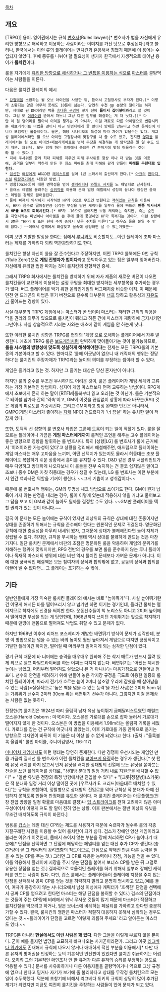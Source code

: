 [[목차]]
== 개요 ==
[TRPG]] 용어.
영어권에서는 규칙 [[변호사]](Rules lawyer)[* 변호사가 법을 자신에게 유리한 방향으로 해석하고 이용하는 사람이라는 이미지를 가진 탓으로 추정된다.]라고 불리나, 한국에서는 이런 류의 플레이어는 [[먼치킨]]과 혼용해서 칭했기 때문에 이 용어는 수입되지 않았다. 후에 종류를 나눠야 할 필요성이 생기자 한국에서 자생적으로 태어난 용어가 '''룰치킨'''이다.

룰을 자기에게 [[거짓말은 하지 않는다|유리한 방향으로 해석하거나 그 빈틈을 이용하는 식]]으로 [[마스터]]를 골탕먹이는 사람들을 이른다.

다음은 룰치킨 플레이의 예시
 * [[강철]]벽을 소환하는 월 오브 아이언을 사용한 뒤, 뜯어서 고철장사로 부자가 된다.[* 이렇게 소환되는 양은 아무리 못해도 10톤이 넘는다. 당연히 수천 gp 분량의 철이기는 하지만, 제대로 된 DM이라면 벽을 [[백 오브 홀딩|휴대용 구멍]]에 넣기 전에 '''들어서 집어넣어봐'''라고 할 것이다. 그걸 또 [[야금야금]] 뜯어서 파느니 그냥 다른 임무를 해결하는 게 더 낫다.][* 다만 이 철 덩어리를 팔아서 이익을 챙기는 게 아니라, 이걸 재료로 다른 아이템으로 변환시키는 패브리케이트 마법을 걸어서 아군 민병대에게 줄 칼이나 방패를 만든다고 하면 룰치킨이 아니라 모범적인 롤플레이다. 물론, 해당 시나리오의 특성에 따라 차이가 있을수는 있다. 개그성 플레이에서라면 월 오브 아이언 고철장사에 맞장구를 쳐 줄 수도 있고, 진지한 [[영지물]] 플레이에서는 월 오브 아이언+페브리케이트로 병력 무장을 해결하는 게 탐탁잖은 일 일 수도 있기 때문. 요컨데, 모두 함께 하는 놀이에서 중요한 건 분위기에 맞춰 어울리는 것이라 할 수 있다.]
 * 피해 주사위를 굴려 최대 피해를 띄우면 피해 주사위를 항상 하나 더 받는 것을 이용해, 공격을 일부러 약하게 만든 후 최소 피해를 최대 피해와 같게 만들어 '''피해를 무한대로 입힌다.'''
 * [[임신]]한 [[여성]]에게 AD&D판 [[헤이스트]]를 걸어 1년 노화시켜 출산하게 한다.[* [[아크]]의 [[판타지 소설]] [[마왕전기]]에서 나왔던 방법.]
 * 멍함(Dazed)에 대한 면역성을 얻어 [[셀러리티]]나 [[와일더|와일드 서지]]를 노 패널티로 난사한다.
 * 클래스 레벨을 올려주는 [[상위직]]을 이용해 본래 일정 레벨에서 성장이 끝나야 정상인 클래스 레벨을 강제로 끌어올린다.
 * 물에 빠져서 익사하기 시작하면 HP가 0으로 무조건 변한다고 [http://www.d20srd.org/srd/environment.htm#drowning 적혀있는 규칙]을 이용해서, HP가 음수로 떨어질만큼 심각한 부상을 당한 캐릭터를 일부러 물에 빠뜨려 '''반쯤 익사시켜서 HP를 0으로 회복시킨다'''.[* HP가 -10으로 떨어지면 보통 캐릭터는 죽지만, 죽는 순간을 지연시키는 마법이나 아이템을 쓴 후에 물에 풍덩하면 HP가 회복되는 것이다. 이런 상황에서 DM은 "HP가 0 또는 현재 수치 중에서 낮은 수치를 따른다"고 하우스 룰을 붙일 수 밖에 없다.] ~~이래서 절벽에서 화살맞고 물속에 풍덩하면 살 수 있는거였군~~

어찌 보면 기발한 발상을 한다는 점에서 [[루니]]와도 비슷할지도…이런 플레이에 초짜 마스터는 제재를 가하려다 되려 역관광당하기도 한다.

룰치킨은 항상 자신이 룰을 잘 준수한다고 주장하지만, 어떤 TRPG 룰북에든 0번 규칙('Rule Zero')으로 '''게임 진행자가 법이다'''라고 못박아두고 있는 점은 일부러 잊어버린다. 자신에게 유리한 법만 따지는 것이 룰치킨의 전형적인 증세.

그래서 TRPG 회사에서는 룰치킨을 방지하기 위해 자사 제품의 새로운 버전이 나오면 룰치킨들이 교묘하게 이용하는 설정 구멍을 최대한 방지하는 세부항목을 추가하는 경우가 많다. 버그 플레이어를 막기 위한 온라인게임의 버그패치랑 비슷한 이치. 이 때문에 던전 앤 드래곤의 마법은 후기 버전으로 갈수록 대부분이 [[너프]] 당하고 활용성과 [[자유도]]가 줄어드는 경향이 있다.

사실 대부분의 TRPG 게임에서는 마스터가 곧 법이며 마스터는 저러한 규칙의 악용을 막을 권리와 의무가 있으므로 룰치킨이 뭐라고 하든 간에 마스터가 재량하에 금지시키면 그만이다. 사실 상습적으로 저러는 자와는 애초에 같이 게임을 안 하는게 낫다.

또한 이러한 룰치킨 성향은 TRPG를 협의의 '게임'으로 오해하는 플레이어에서 자주 발생한다. 애초에 TRPG 룰은 [[보드게임]]처럼 완벽하게 맞아돌아가는 것이 불가능하므로, '''룰을 시스템의 방향성에 맞도록 성실하게 해석해야한다'''는 전제는 모든 TRPG룰의 기본중의 기본이라고 할 수 있다. 한마디로 '룰에 어긋남이 없으니 내 캐릭터의 행위는 정당하다'는 룰치킨의 주장자체가 TRPG라는 놀이의 의미를 부정하는 셈이라 할 수 있다.

게임은 즐기라고 있는 것. 하지만 그 즐기는 대상은 당신 혼자만이 아니다.

하지만 룰의 준수를 무조건 무시하기도 어려운 것이, 룰은 플레이어가 게임 세계와 교류하는 가장 기본적인 방법이다. 심지어 게임 마스터보다 먼저 교류하는 방법이다. RPG계에서 초보에게 흔히 하는 말이 [RTFM|룰북부터 읽고 오라]는 것 아닌가. 룰은 기본적으로 테이블 참가자 간의 '약속'이고, GM이 이것을 끊임없이 상황에 따라 바꾸는(RAI) 것은 게임의 피로도를 가중시킨다.
그리고 GM이라고 항상 완벽한 인간은 아니라서, GMPC(게임 마스터가 좋아하는 [[자캐]] NPC) 건드렸다가 '너 끔살' 하는 유치한 일이 적잖게 있다.

또한, 도덕적 선 성향의 룰 변호사 타입은 그룹에 도움이 되는 일이 적잖게 있다. 룰을 잘 모르는 플레이어나 가끔은 '''게임 마스터에게까지''' 룰적인 조언을 해주는 고수 플레이어는 좋은 방향으로 영향을 발휘하는 룰 변호사다. 특히 [성향|LG] 룰 변호사가 룰에 근거해서 '이러이러한 가능성이 있다'고 상황을 정리해서 해설해주면, 애드립으로 플레이하는 게임 마스터는 매우 고마움을 느끼며, 어떤 선택지가 있는지도 몰라서 허둥대는 초보 플레이어도 복잡하기 쉬운 상황에서 흥미를 유지할 수 있다. D&D 같은 경우 서플리먼트가 매우 다양하고 방대하게 나오다보니 이 룰들을 전부 숙지하는 건 결코 쉽지않은 일이고 초보나 중수 DM은 자칫 허둥대는 경우가 생길 수 있는데, LG 룰 변호사는 이런 부분에서 인간 백과사전 역할을 기꺼이 행한다. ~~그게 기쁨이고 성취감이다~~

때문에 룰 변호사적 행위는, GM의 투명성 체크 방법으로 쓰이기도 한다. GM이 뭔가 납득이 가지 않는 판정을 내리는 경우, 룰이 이렇게 있는데 적용하지 않을 거냐고 물어보고 그 답을 보고 이 GM과 같이 놀아도 될까를 결정할 수도 있다. ~~GM만 플레이어를 택할 권리가 있는 것이 아니다.~~

결국 이 문제는 모든 놀이에는 규칙이 있지만 최상위의 규칙은 상대에 대한 존중이지만 상대를 존중하기 위해서는 규칙을 준수해야 한다는 원론적인 문제로 귀결된다. 명문화된 규칙에 대한 충실성을 아무리 내세워 봤자, 그때문에 상대가 볼쾌해진다면 놀이 자체가 성립될 수 없다. 하지만, 규칙을 무시하는 행태 역시 상대를 불쾌하게 만드는 것은 마찬가지다. 일단 룰치킨 문제에서 비판의 초점은 명문화된 룰을 악용하여 게임의 분위기를 저해하는 행위에 맞춰지지만, RPG 전반의 경우를 보면 룰을 준수하지 않는 루니 플레이어나 독재적 마스터의 행위에 대한 비판 역시 룰치킨 문제보다 가벼운 문제가 아니다. 이에 대한 궁극적인 해결책은 모든 참여자의 상식과 합의밖에 없고, 공동의 상식과 합의를 이끌어 낼 수 없다면... 그 플레이는 포기하는 수 밖에.

== 기타 ==
일반인들에게 가장 익숙한 룰치킨 플레이의 예시는 바로 "높이뛰기"다. 사실 높이뛰기란 건 어떻게 해서든 바를 떨어뜨리지 않고 넘기만 하면 이기는 경기인데, 올라간 물체는 떨어지므로 착지에도 신경을 써야만 한다. 운동선수들이 척 노리스도 아니고 2미터 높이에서 떨어지면 부상을 입는 게 당연한데, 1968년까지 쓰이던 가위뛰기는 앞으로 착지하기 때문에 맨땅에 맨몸으로 떨어져도 낙법도 취할 수 있고 문제가 없다.

하지만 1968년 이후에 리처드 포스베리가 개발한 배면뛰기 방식이 문제가 심각한데, 분명 이 방법으로는 넘을 수 있는 바의 높이도 훨씬 높아져서 게임으로 따지면 긍정적이고 기발한 플레이긴 하지만, 떨어질 때 머리부터 떨어지게 되는 심각한 단점이 있다.

경기 규칙 때문에 바 너머에는 충격을 매우매우 완화해 주는 착지 매트가 반드시 깔려 있게 되므로 셀프 파일드라이버를 하든 어쩌든 다치지 않는다. 배면뛰기는 '어쨌든 제시한 높이는 넘었고, 머리부터 떨어져도 살았으니 된 거 아니냐'는 마음가짐으로 만들어낸 점프다. 선수의 안전을 배려하기 위해 만들어 놓은 착지장 규정을 극도로 이용한 일종의 룰치킨 플레이이며, 따라서 전기가 흐르는 높이 2미터 철조망 우리에 갇혔을 때 살아남을 수 있는 사람(=실질적으로 '높은 벽을 넘을 수 있는 능력'을 가진 사람)은 2미터 5cm 뛰는 가위뛰기 선수지 2미터 30cm 뛰는 배면뛰기 선수가 아니다. 그렇지만 이걸 문제삼는 사람은 없는 듯하다.

진정한(?) 룰치킨은 1924년 파리 올림픽 남자 육상 높이뛰기 금메달리스트였던 해럴드 오스본(Harold Osborn : 미국)이다. 오스본은 가로대를 손으로 잡아 눌러서 가로대가 떨어지지 않게 한 것이다. 오스본은 이 방법을 이용해서 1.98m라는 올림픽 기록을 세웠다. 가로대를 잡는 건 규칙에 어긋나지 않았는데, 이후 가로대를 기둥 안쪽으로 옮기는 방향으로 디자인이 바뀌어 이 기술은 더 이상 쓸 수 없게 되었다고 한다. (출처 : "올록볼록 올림픽" 콜먼 마이클, 주니어김영사, 116-117)

[[미니어처 게임]]에서도 이런 행태는 당연히 존재한다. 다만 경쟁이 우선시되는 게임인 만큼 가끔씩 질서선 룰 변호사가 이런 룰치킨을 [http://imgur.com/gallery/V0gND 뼈아프게 응징]하는 경우가 생긴다.[* 첫 턴에 유닛 배치를 하지 않고서 먼저 유닛을 배치한 상대방의 전열에 모든 유닛을 쏟아붓는 전술을 쓰던 플레이어를 상대로, "상대방 분대의 일정 거리 내로 지원군을 배치할 수 없다" + "일반 유닛은 전장의 특정 방향에서만 진입할 수 있다" + "[크룻|정찰병](스카웃)은 적 분대와 일정 거리 이상 떨어진 곳에 [우르사카 E. 크리드|마음대로 배치할 수 있다]"는 규칙을 조합하여, 정찰병으로 상대방의 진입로를 막아 규칙상 적 분대가 아예 진입하지 못하도록 만들어 판정패를 유도한 것이다. 저 룰치킨 플레이어는 아웃플랭크(전장 진입 방향을 일정 확률로 마음대로 결정)나 [[딥 스트라이크]]를 전혀 고려하지 않은 아미 구성이어서 이렇게 져도 할 말이 전혀 없는 상황. 이후 판본에서는 절반 이상의 유닛을 무조건 배치하도록 규칙이 바뀐다.]

범용룰 [[겁스]]는 레벨 대신 CP라는 제도를 사용하기 때문에 숙련자가 될수록 룰의 각종 자질구레한 사항을 이용할 수 있어 룰치킨이 되기 쉽다. 겁스가 장애인 양산 게임이라고 불리는 이유가 이것인데, 몸에서 쓰이지 않는 부분을 장애 처리하면 CP가 늘어나기 때문에[* 단점을 선택하면 그 단점에 해당하는 페널티를 얻는 대신 추가 CP가 생긴다.(총 CP량이 곧 그 캐릭터의 강려크함의 척도이므로, 단점으로 약해진 만큼 다른 능력을 얻을 수 있는 CP를 주는 것.) 그러면 그 CP로 유용한 능력이나 장점, 기능을 얻을 수 있다. 이를 악용해서 플레이에 지장을 주지 않는 단점을 붙여서 보너스 CP를 받은 뒤 그걸로 유용한 장점을 얻는 것.] 결과적으로 효율적인 플레이를 하기 위해서 일부러 장애인 캐릭터를 만드는 사람이 많다. 다만, 겁스 룰에서는 플레이어들이 플레이에 지장을 주지 않는 단점을 선택해서 공짜 CP를 얻는 것을 허락하지 말라고 분명히 명시하고 있고,(예를 들어, 여자가 등장하지 않는 시나리오에서 남성 이성애자 캐릭터가 '호색한' 단점을 선택해서 공짜 CP를 얻으려고 한다면 마스터는 해당 단점을 불허할 수 있다.) 겁스의 단점이라는 것들이 주는 CP량에 비례해서 워낙 무서운 것들이 많기 때문에 마스터가 작정하고 룰치킨질을 막으려고 하거나, 얻은 보너스에 비례하는 페널티를 가하려고 한다면 충분히 가할 수 있다. 결국, 룰치킨의 깽판은 마스터가 적절히 대응하지 못해서 심화되는 경우도 있다는 것.~~플레이어가 단점을 고르면 '이렇게 괴롭혀 주세요' 라고 알아든는 마스터도 있다.~~

TRPG뿐 아니라 '''현실에서도 이런 사람은 꽤 있다'''. 다만 그들을 이렇게 부르지 않을 뿐이다. 굳이 예를 들자면 법망을 교묘하게 빠져나오는 사기꾼이라던가. 그리고 이곳 [[리그베다 위키]]에도 존재해서 규칙에 나오지 않거나 애매하게 적힌 부분을 이용해서[* 다만 다른 유저의 방어권을 인정하는 등의 기본적인 안전판이 있었다면 룰치킨 취급하기는 어렵다. 오히려 그런 기본적인 확인조차 안 한 유저가 다른 유저의 승리를 부정하는 용도로 악용될 수 있다.] 문서를 사유화하거나 다른 이용자들을 골탕먹이거나 역으로 그냥 규정에 없으니 한다고 믿거나 자기가 보기에 좀 불리하다고 상대를 무작정 룰치킨으로 모는 일이 수두룩했다. 덕분에 초창기에 비해서 리그베다 위키의 규칙이 상당히 많이 추가된 계기가 되었지만 지금도 여전히 룰치킨을 주장하는 사람들이 있어 문제가 되고 있다. 
